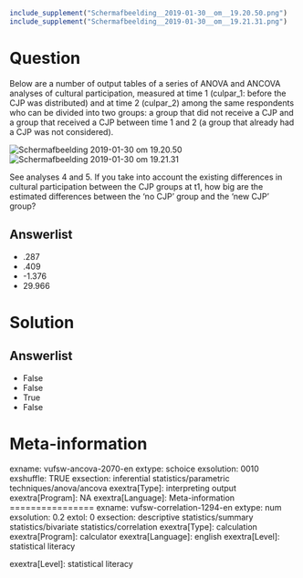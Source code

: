 ```{r, echo = FALSE, results = "hide"}
include_supplement("Schermafbeelding__2019-01-30__om__19.20.50.png")
include_supplement("Schermafbeelding__2019-01-30__om__19.21.31.png")
```

Question
========
Below are a number of output tables of a series of ANOVA and ANCOVA
analyses of cultural participation, measured at time 1 (culpar\_1:
before the CJP was distributed) and at time 2 (culpar\_2) among the same
respondents who can be divided into two groups: a group that did not
receive a CJP and a group that received a CJP between time 1 and 2 (a
group that already had a CJP was not considered).  
  
<img src="Schermafbeelding__2019-01-30__om__19.20.50.png"
class="fr-fic fr-dii tvcss_2"
alt="Schermafbeelding 2019-01-30 om 19.20.50" /><img src="Schermafbeelding__2019-01-30__om__19.21.31.png"
class="fr-fic fr-dii tvcss_2"
alt="Schermafbeelding 2019-01-30 om 19.21.31" />  
  
See analyses 4 and 5. If you take into account the existing differences
in cultural participation between the CJP groups at t1, how big are the
estimated differences between the 'no CJP' group and the 'new CJP'
group?

Answerlist
----------
* .287
* .409
* -1.376
* 29.966

Solution
========










Answerlist
----------
* False
* False
* True
* False

Meta-information
================
exname: vufsw-ancova-2070-en
extype: schoice
exsolution: 0010
exshuffle: TRUE
exsection: inferential statistics/parametric techniques/anova/ancova
exextra[Type]: interpreting output
exextra[Program]: NA
exextra[Language]: Meta-information
================
exname: vufsw-correlation-1294-en
extype: num
exsolution: 0.2
extol: 0
exsection: descriptive statistics/summary statistics/bivariate statistics/correlation
exextra[Type]: calculation
exextra[Program]: calculator
exextra[Language]: english
exextra[Level]: statistical literacy

exextra[Level]: statistical literacy


